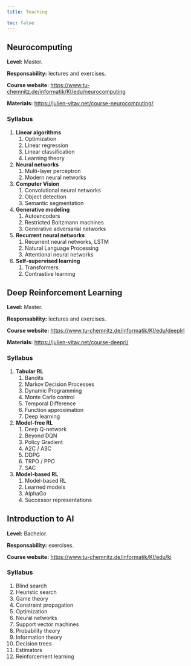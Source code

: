 ```yaml
---
title: Teaching

toc: false
---
```


## Neurocomputing

**Level:** Master.

**Responsability:** lectures and exercises.

**Course website:** <https://www.tu-chemnitz.de/informatik/KI/edu/neurocomputing>

**Materials:** <https://julien-vitay.net/course-neurocomputing/>

### Syllabus

1. **Linear algorithms**
    1. Optimization
    2. Linear regression
    3. Linear classification
    4. Learning theory
2. **Neural networks**
    1. Multi-layer perceptron
    2. Modern neural networks
3. **Computer Vision**
    1. Convolutional neural networks
    2. Object detection
    3. Semantic segmentation
4. **Generative modeling**
    1. Autoencoders
    2. Restricted Boltzmann machines
    3. Generative adversarial networks
5. **Recurrent neural networks**
    1. Recurrent neural networks, LSTM
    2. Natural Language Processing
    3. Attentional neural networks
6. **Self-supervised learning**
    1. Transformers
    2. Contrastive learning

## Deep Reinforcement Learning

**Level:** Master.

**Responsability:** lectures and exercises.

**Course website:** <https://www.tu-chemnitz.de/informatik/KI/edu/deeplrl>

**Materials:** <https://julien-vitay.net/course-deeprl/>


### Syllabus

1. **Tabular RL**
    1. Bandits
    2. Markov Decision Processes
    3. Dynamic Programming
    4. Monte Carlo control
    5. Temporal Difference
    6. Function approximation
    7. Deep learning

2. **Model-free RL**
    1. Deep Q-network
    2. Beyond DQN
    3. Policy Gradient
    4. A2C / A3C
    5. DDPG
    6. TRPO / PPO
    7. SAC

3. **Model-based RL**
    1. Model-based RL
    2. Learned models
    3. AlphaGo
    4. Successor representations

## Introduction to AI

**Level:** Bachelor.

**Responsability:** exercises.

**Course website:** <https://www.tu-chemnitz.de/informatik/KI/edu/ki>

### Syllabus

1. Blind search
2. Heuristic search
3. Game theory
4. Constraint propagation
5. Optimization
6. Neural networks
7. Support vector machines
8. Probability theory
9. Information theory
10. Decision trees
11. Estimators
12. Reinforcement learning